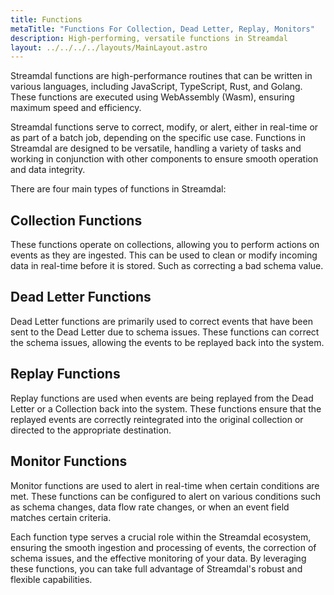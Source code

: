 ```yaml
---
title: Functions
metaTitle: "Functions For Collection, Dead Letter, Replay, Monitors"
description: High-performing, versatile functions in Streamdal
layout: ../../../../layouts/MainLayout.astro
---
```


Streamdal functions are high-performance routines that can be written in various languages, including JavaScript, TypeScript, Rust, and Golang. These functions are executed using WebAssembly (Wasm), ensuring maximum speed and efficiency.

Streamdal functions serve to correct, modify, or alert, either in real-time or as part of a batch job, depending on the specific use case. Functions in Streamdal are designed to be versatile, handling a variety of tasks and working in conjunction with other components to ensure smooth operation and data integrity.

There are four main types of functions in Streamdal:

## Collection Functions

These functions operate on collections, allowing you to perform actions on events as they are ingested. This can be used to clean or modify incoming data in real-time before it is stored. Such as correcting a bad schema value.

## Dead Letter Functions

Dead Letter functions are primarily used to correct events that have been sent to the Dead Letter due to schema issues. These functions can correct the schema issues, allowing the events to be replayed back into the system.

## Replay Functions

Replay functions are used when events are being replayed from the Dead Letter or a Collection back into the system. These functions ensure that the replayed events are correctly reintegrated into the original collection or directed to the appropriate destination.

## Monitor Functions

Monitor functions are used to alert in real-time when certain conditions are met. These functions can be configured to alert on various conditions such as schema changes, data flow rate changes, or when an event field matches certain criteria.

Each function type serves a crucial role within the Streamdal ecosystem, ensuring the smooth ingestion and processing of events, the correction of schema issues, and the effective monitoring of your data. By leveraging these functions, you can take full advantage of Streamdal's robust and flexible capabilities.
